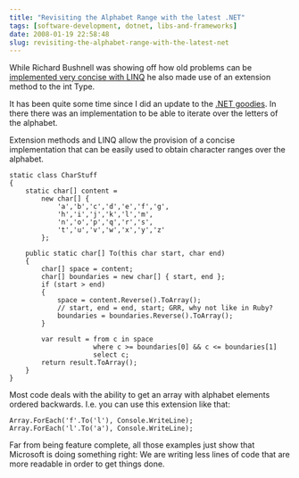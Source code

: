 ```yaml
---
title: "Revisiting the Alphabet Range with the latest .NET"
tags: [software-development, dotnet, libs-and-frameworks]
date: 2008-01-19 22:58:48
slug: revisiting-the-alphabet-range-with-the-latest-net
---
```


While Richard Bushnell was showing off how old problems can be [implemented very concise with LINQ](http://richardbushnell.net/index.php/2008/01/18/using-linqpad-to-create-a-time-selector-drop-down-list/) he also made use of an extension method to the int Type.

It has been quite some time since I did an update to the [.NET goodies](/go/54). In there there was an implementation to be able to iterate over the letters of the alphabet.

Extension methods and LINQ allow the provision of a concise implementation that can be easily used to obtain character ranges over the alphabet.


    static class CharStuff
    {
        static char[] content =
            new char[] {
                'a','b','c','d','e','f','g',
                'h','i','j','k','l','m',
                'n','o','p','q','r','s',
                't','u','v','w','x','y','z'
            };

        public static char[] To(this char start, char end)
        {
            char[] space = content;
            char[] boundaries = new char[] { start, end };
            if (start > end)
            {
                space = content.Reverse().ToArray();
                // start, end = end, start; GRR, why not like in Ruby?
                boundaries = boundaries.Reverse().ToArray();
            }

            var result = from c in space
                         where c >= boundaries[0] && c <= boundaries[1]
                         select c;
            return result.ToArray();
        }
    }

Most code deals with the ability to get an array with alphabet elements ordered backwards. I.e. you can use this extension like that:

    Array.ForEach('f'.To('l'), Console.WriteLine);
    Array.ForEach('l'.To('a'), Console.WriteLine);

Far from being feature complete, all those examples just show that Microsoft is doing something right: We are writing less lines of code that are more readable in order to get things done.
